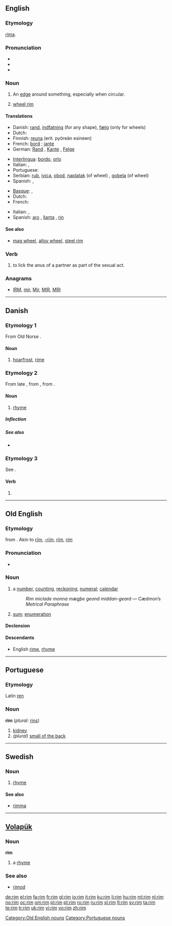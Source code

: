 {{wikipedia|dab=rim}}
==English==

===Etymology===
{{etyl|ang}} [[rima]].

===Pronunciation===
* {{IPA|/ɹɪm/}}
* {{audio|en-us-rim.ogg|Audio (US)}}
* {{rhymes|ɪm}}

===Noun===
{{en-noun}}

# An [[edge]] around something, especially when circular.
# {{automotive}} [[wheel rim]]

====Translations====
{{trans-top|edge around something}}
* Danish: [[rand]], [[indfatning]] (for any shape), [[fælg]] (only for wheels)
* Dutch: {{t+|nl|rand|m}}
* Finnish: [[reuna]] (erit. pyöreän esineen)
* French: [[bord]] {{italbrac|for any shape}} ; [[jante]] {{italbrac|only for wheels}}
* German: [[Rand]] {{m}}, [[Kante]] {{f}}, [[Felge]] {{i|of a wheel}}
{{trans-mid}}
* [[Interlingua]]: [[bordo]], [[orlo]]
* Italian: {{t+|it|orlo}},  {{t+|it|bordo}}
* Portuguese: {{t+|pt|borda|f}}
* Serbian: [[rub]], [[ivica]], [[obod]], [[naplatak]] (of wheel) {{m}}, [[gobela]] (of wheel) {{f}}
* Spanish: {{t-|es|borde|m}}, {{t+|es|canto|m}}
{{trans-bottom}}

{{trans-top|wheel rim}}
* [[Basque]]: {{t|eu|uztai|xs=Basque}},  {{t|eu|hagun|xs=Basque}}
* Dutch: {{t+|nl|velg}}
* French: {{t+|fr|roue}}
{{trans-mid}}
* Italian: {{t-|it|cerchione}},  {{t+|it|cerchio}}
* Spanish: [[aro]] {{m}} {{italbrac|Argentina|Bolivia|Costa Rica|Dominican Republic|Ecuador|Guatemala|Peru|Puerto Rico}}, [[llanta]] {{f}} {{italbrac|Chile|Paraguay|Spain|Uruguay}}, [[rin]] {{m}} {{italbrac|Colombia|Mexico|Panama|Venezuela}}
{{trans-bottom}}

====See also====
* {{sense|wheel rim}} [[mag wheel]], [[alloy wheel]], [[steel rim]]

===Verb===
{{en-verb|rims|rimming|rimmed|rimmed}}

# {{vulgar}} {{slang}} to lick the anus of a partner as part of the sexual act.

===Anagrams===
* {{alphagram|imr}} [[IRM#English|IRM]], [[mir#English|mir]], [[Mir#English|Mir]], [[MIR#English|MIR]], [[MRI#English|MRI]]
----
==Danish==

===Etymology 1===
From Old Norse {{term|hrím}}.

====Noun====
{{da-noun|en|-}}

# [[hoarfrost]], [[rime]]

===Etymology 2===
From late {{etyl|non|da}} {{term|rím|lang=non}}, from {{etyl|gml|da}} {{term|rim|lang=gml}}, from {{etyl|fr|da}} {{term|rime||rhyme|lang=fr}}.

====Noun====
{{da-noun|et}}

# [[rhyme]]

=====Inflection=====
{{da-noun-infl|et}}

=====See also=====
* {{projectlink|pedia|lang=da}}

===Etymology 3===
See {{l|da|rime}}.

====Verb====
{{infl|da|verb form}}

# {{form of|imperative|rime|lang=Danish}}

----

==Old English==

===Etymology===
{{proto|Germanic|rim-|number, count, series|lang=}} from {{proto|Indo-European|re(i)-|to reason, count|lang=}}. Akin to {{etyl|ofs|-}} ''[[rim#Old Frisian|rīm]]'', {{etyl|osx|-}} ''[[-rim#Old Saxon|-rīm]]'', {{etyl|goh|-}} ''[[rim#Old High German|rīm]]'', {{etyl|is|-}} ''[[rím]]''

===Pronunciation===
* {{IPA|/ri:m/|lang=ang}}

===Noun===
{{infl|ang|noun|head=rīm|g=n}}

# a [[number]], [[counting]], [[reckoning]], [[numeral]]; [[calendar]]
#: ''Rim miclade monna mægþe geond middan-geard'' — Cædmon’s ''Metrical Paraphrase''
# [[sum]]; [[enumeration]]

====Declension====
{{ang-decl-noun|rīm|rīm|rīm|rīm|rīmes|rīma|rīme|rīmum}}

====Descendants====
* English [[rime]], [[rhyme]]

[[Category:Old English nouns]]

----

==Portuguese==

===Etymology===
Latin [[ren]]

===Noun===
'''rim''' {{m}} (''plural:'' [[rins]])

# [[kidney]]
# ''(plural)'' [[small of the back]]

[[Category:Portuguese nouns]]

----

==Swedish==

===Noun===
{{infl|sv|noun|g=n}}
{{sv-noun-irreg-n|2=rimmet|4=rimmen}}

# [[rhyme]]

====See also====
* [[rimma]]

----

==[[Volapük]]==

===Noun===
'''rim'''

# a [[rhyme]]

===See also===
* [[rimod]]

[[de:rim]]
[[el:rim]]
[[fa:rim]]
[[fr:rim]]
[[gl:rim]]
[[io:rim]]
[[it:rim]]
[[ku:rim]]
[[li:rim]]
[[hu:rim]]
[[ml:rim]]
[[nl:rim]]
[[no:rim]]
[[oc:rim]]
[[om:rim]]
[[pl:rim]]
[[pt:rim]]
[[ro:rim]]
[[ru:rim]]
[[sl:rim]]
[[fi:rim]]
[[sv:rim]]
[[ta:rim]]
[[te:rim]]
[[tr:rim]]
[[uk:rim]]
[[vi:rim]]
[[vo:rim]]
[[zh:rim]]
